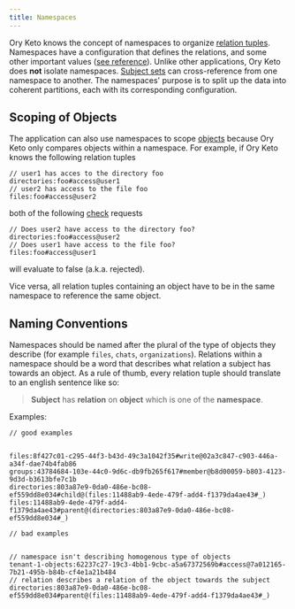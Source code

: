 ```yaml
---
title: Namespaces
---
```


Ory Keto knows the concept of namespaces to organize [relation tuples](./relation-tuples.mdx). Namespaces have a configuration
that defines the relations, and some other important values ([see reference](../reference/configuration.md)). Unlike other
applications, Ory Keto does **not** isolate namespaces. [Subject sets](./subjects.mdx) can cross-reference from one namespace to
another. The namespaces' purpose is to split up the data into coherent partitions, each with its corresponding configuration.

## Scoping of Objects

The application can also use namespaces to scope [objects](./objects.mdx) because Ory Keto only compares objects within a
namespace. For example, if Ory Keto knows the following relation tuples

```keto-relation-tuples
// user1 has acces to the directory foo
directories:foo#access@user1
// user2 has access to the file foo
files:foo#access@user2
```

both of the following [check](./api-overview.mdx#check-relation-tuples) requests

```keto-relation-tuples
// Does user2 have access to the directory foo?
directories:foo#access@user2
// Does user1 have access to the file foo?
files:foo#access@user1
```

will evaluate to false (a.k.a. rejected).

Vice versa, all relation tuples containing an object have to be in the same namespace to reference the same object.

## Naming Conventions

Namespaces should be named after the plural of the type of objects they describe (for example `files`, `chats`, `organizations`).
Relations within a namespace should be a word that describes what relation a subject has towards an object. As a rule of thumb,
every relation tuple should translate to an english sentence like so:

> **Subject** has **relation** on **object** which is one of the **namespace**.

Examples:

```keto-relation-tuples
// good examples


files:8f427c01-c295-44f3-b43d-49c3a1042f35#write@02a3c847-c903-446a-a34f-dae74b4fab86
groups:43784684-103e-44c0-9d6c-db9fb265f617#member@b8d00059-b803-4123-9d3d-b3613bfe7c1b
directories:803a87e9-0da0-486e-bc08-ef559dd8e034#child@(files:11488ab9-4ede-479f-add4-f1379da4ae43#_)
files:11488ab9-4ede-479f-add4-f1379da4ae43#parent@(directories:803a87e9-0da0-486e-bc08-ef559dd8e034#_)

// bad examples


// namespace isn't describing homogenous type of objects
tenant-1-objects:62237c27-19c3-4bb1-9cbc-a5a67372569b#access@7a012165-7b21-495b-b84b-cf4e1a21b484
// relation describes a relation of the object towards the subject
directories:803a87e9-0da0-486e-bc08-ef559dd8e034#parent@(files:11488ab9-4ede-479f-add4-f1379da4ae43#_)
```
